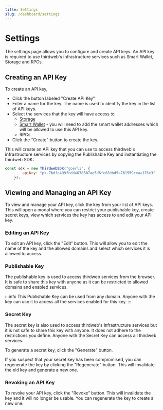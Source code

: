 ```yaml
---
title: Settings
slug: /dashboard/settings
---
```


# Settings

The settings page allows you to configure and create API keys. An API key is required to use thirdweb's infrastructure services such as Smart Wallet, Storage and RPCs.

## Creating an API Key

To create an API key, 
- Click the button labeled "Create API Key"
- Enter a name for the key. The name is used to identify the key in the list of API keys. 
- Select the services that the key will have access to
    - [Storage](/storage)
    - [Smart Wallet](/wallet/smart-wallet) - you will need to add the smart wallet addresses which will be allowed to use this API key.
    - RPCs
- Click the "Create" button to create the key.

This will create an API key that you can use to access thirdweb's infrastructure services by copying the Publishable Key and instantiating the thirdweb SDK:

```javascript
const sdk = new ThirdwebSDK("goerli", {
        apiKey: "pk-7bdfc499fbdd4678687ae5d6fe68dbd5a761559ceaa176e3"
    });
```

## Viewing and Managing an API Key

To view and manage your API key, click the key from your list of API keys. This will open a modal where you can restrict your publishable key, create secret keys, view which services the key has access to and edit your API key.

### Editing an API Key

To edit an API key, click the "Edit" button. This will allow you to edit the name of the key and the allowed domains and select which services it is allowed to access.

### Publishable Key

The publishable key is used to access thirdweb services from the browser. It is safe to share this key with anyone as it can be restricted to allowed domains and enabled services. 

:::info
This Publishable Key can be used from any domain. Anyone with the key can use it to access all the services enabled for this key.
:::

### Secret Key

The secret key is also used to access thirdweb's infrastructure services but it is not safe to share this key with anyone. It does not adhere to the restrictions you define. Anyone with the Secret Key can access all thirdweb services.

To generate a secret key, click the "Generate" button.

If you suspect that your secret key has been compromised, you can regenerate the key by clicking the "Regenerate" button. This will invalidate the old key and generate a new one.

### Revoking an API Key

To revoke your API key, click the "Revoke" button. This will invalidate the key and it will no longer be usable. You can regenerate the key to create a new one.